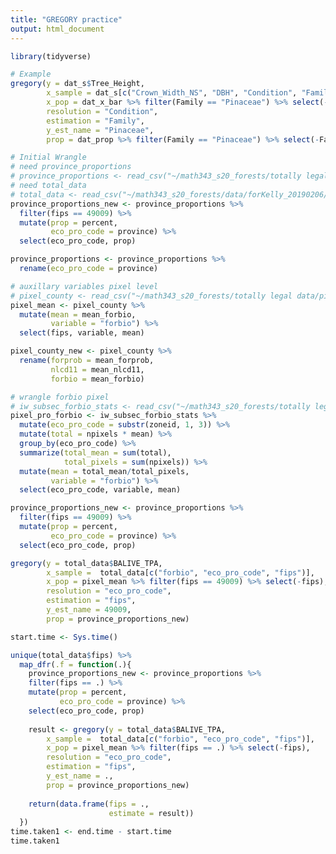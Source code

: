 ```yaml
---
title: "GREGORY practice"
output: html_document
---
```


```r
library(tidyverse)
```

```r
# Example
gregory(y = dat_s$Tree_Height,
        x_sample = dat_s[c("Crown_Width_NS", "DBH", "Condition", "Family")],
        x_pop = dat_x_bar %>% filter(Family == "Pinaceae") %>% select(-Family),
        resolution = "Condition",
        estimation = "Family",
        y_est_name = "Pinaceae",
        prop = dat_prop %>% filter(Family == "Pinaceae") %>% select(-Family))
```

```r
# Initial Wrangle
# need province_proportions
# province_proportions <- read_csv("~/math343_s20_forests/totally legal data/province_proportions.csv")
# need total_data
# total_data <- read_csv("~/math343_s20_forests/data/forKelly_20190206/total_data.csv")
province_proportions_new <- province_proportions %>%
  filter(fips == 49009) %>%
  mutate(prop = percent,
         eco_pro_code = province) %>%
  select(eco_pro_code, prop)

province_proportions <- province_proportions %>%
  rename(eco_pro_code = province)
```

```r
# auxillary variables pixel level
# pixel_county <- read_csv("~/math343_s20_forests/totally legal data/pixel_county.csv")
pixel_mean <- pixel_county %>% 
  mutate(mean = mean_forbio, 
         variable = "forbio") %>% 
  select(fips, variable, mean)

pixel_county_new <- pixel_county %>%
  rename(forprob = mean_forprob,
         nlcd11 = mean_nlcd11,
         forbio = mean_forbio)
```

```r
# wrangle forbio pixel
# iw_subsec_forbio_stats <- read_csv("~/math343_s20_forests/totally legal data/New Pixel Data/iw_subsec_forbio_stats.csv")
pixel_pro_forbio <- iw_subsec_forbio_stats %>%
  mutate(eco_pro_code = substr(zoneid, 1, 3)) %>%
  mutate(total = npixels * mean) %>%
  group_by(eco_pro_code) %>%
  summarize(total_mean = sum(total),
            total_pixels = sum(npixels)) %>% 
  mutate(mean = total_mean/total_pixels, 
         variable = "forbio") %>%
  select(eco_pro_code, variable, mean) 

```
```r
province_proportions_new <- province_proportions %>%
  filter(fips == 49009) %>%
  mutate(prop = percent,
         eco_pro_code = province) %>%
  select(eco_pro_code, prop)

gregory(y = total_data$BALIVE_TPA, 
        x_sample =  total_data[c("forbio", "eco_pro_code", "fips")],
        x_pop = pixel_mean %>% filter(fips == 49009) %>% select(-fips),
        resolution = "eco_pro_code",
        estimation = "fips",
        y_est_name = 49009,
        prop = province_proportions_new)
```



```r

start.time <- Sys.time()

unique(total_data$fips) %>%
  map_dfr(.f = function(.){
    province_proportions_new <- province_proportions %>%
    filter(fips == .) %>%
    mutate(prop = percent,
           eco_pro_code = province) %>%
    select(eco_pro_code, prop)
    
    result <- gregory(y = total_data$BALIVE_TPA, 
        x_sample =  total_data[c("forbio", "eco_pro_code", "fips")],
        x_pop = pixel_mean %>% filter(fips == .) %>% select(-fips),
        resolution = "eco_pro_code",
        estimation = "fips",
        y_est_name = .,
        prop = province_proportions_new)
    
    return(data.frame(fips = .,
                      estimate = result))
  })
time.taken1 <- end.time - start.time
time.taken1

```